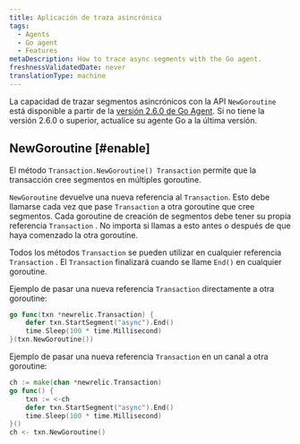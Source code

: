 ```yaml
---
title: Aplicación de traza asincrónica
tags:
  - Agents
  - Go agent
  - Features
metaDescription: How to trace async segments with the Go agent.
freshnessValidatedDate: never
translationType: machine
---
```


La capacidad de trazar segmentos asincrónicos con la API `NewGoroutine` está disponible a partir de la [versión 2.6.0 de Go Agent](/docs/release-notes/agent-release-notes/go-release-notes). Si no tiene la versión 2.6.0 o superior, actualice su agente Go a la última versión.

## NewGoroutine [#enable]

El método `Transaction.NewGoroutine() Transaction` permite que la transacción cree segmentos en múltiples goroutine.

`NewGoroutine` devuelve una nueva referencia al `Transaction`. Esto debe llamarse cada vez que pase `Transaction` a otra goroutine que cree segmentos. Cada goroutine de creación de segmentos debe tener su propia referencia `Transaction` . No importa si llamas a esto antes o después de que haya comenzado la otra goroutine.

Todos los métodos `Transaction` se pueden utilizar en cualquier referencia `Transaction` . El `Transaction` finalizará cuando se llame `End()` en cualquier goroutine.

Ejemplo de pasar una nueva referencia `Transaction` directamente a otra goroutine:

```go
go func(txn *newrelic.Transaction) {
    defer txn.StartSegment("async").End()
    time.Sleep(100 * time.Millisecond)
}(txn.NewGoroutine())
```

Ejemplo de pasar una nueva referencia `Transaction` en un canal a otra goroutine:

```go
ch := make(chan *newrelic.Transaction)
go func() {
    txn := <-ch
    defer txn.StartSegment("async").End()
    time.Sleep(100 * time.Millisecond)
}()
ch <- txn.NewGoroutine()
```
